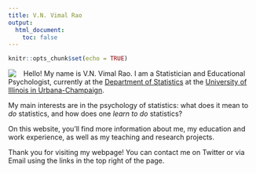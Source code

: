 ```yaml
---
title: V.N. Vimal Rao
output:
  html_document:
    toc: false
---
```


```r
knitr::opts_chunk$set(echo = TRUE)
```

<img style="float: left; margin: 0 15px 0 0" src="img/profilepic.jpg" />

Hello! My name is V.N. Vimal Rao. I am a Statistician and Educational Psychologist, currently at the [Department of Statistics](https://stat.illinois.edu/) at the [University of Illinois in Urbana-Champaign](https://illinois.edu/). 

My main interests are in the psychology of statistics: what does it mean to *do* statistics, and how does one *learn to do* statistics? 

On this website, you'll find more information about me, my education and work experience, as well as my teaching and research projects. 

Thank you for visiting my webpage! You can contact me on Twitter or via Email using the links in the top right of the page. 
